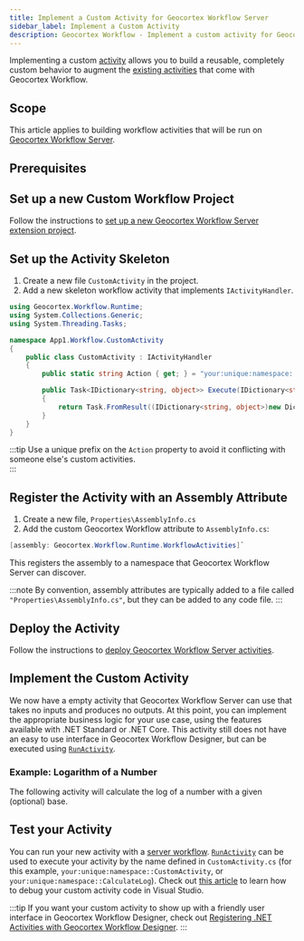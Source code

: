 ```yaml
---
title: Implement a Custom Activity for Geocortex Workflow Server
sidebar_label: Implement a Custom Activity
description: Geocortex Workflow - Implement a custom activity for Geocortex Workflow Server
---
```



Implementing a custom [activity](concepts-key-concepts.mdx#activities) allows you to build a reusable, completely custom behavior to augment the [existing activities](https://docs.geocortex.com/workflow/latest/help/Default.htm#wf5/help/activity-reference.htm%3FTocPath%3DActivities%7CActivity%2520Reference%7C_____0) that come with Geocortex Workflow.

## Scope

This article applies to building workflow activities that will be run on [Geocortex Workflow Server](https://docs.geocortex.com/workflow/latest/help/Default.htm#wf5/help/server-workflows.htm%3FTocPath%3DServer%2520Workflows%7C_____0).

## Prerequisites

<ServerPrereqs />

## Set up a new Custom Workflow Project

Follow the instructions to [set up a new Geocortex Workflow Server extension project](sdk-net-getting-started-server.mdx#setting-up-a-geocortex-workflow-server-extension-project).

## Set up the Activity Skeleton

1. Create a new file `CustomActivity` in the project.
2. Add a new skeleton workflow activity that implements `IActivityHandler`.

```csharp
using Geocortex.Workflow.Runtime;
using System.Collections.Generic;
using System.Threading.Tasks;

namespace App1.Workflow.CustomActivity
{
    public class CustomActivity : IActivityHandler
    {
        public static string Action { get; } = "your:unique:namespace::CustomActivity";

        public Task<IDictionary<string, object>> Execute(IDictionary<string, object> inputs, IActivityContext context)
        {
            return Task.FromResult((IDictionary<string, object>)new Dictionary<string, object>());
        }
    }
}
```

:::tip
Use a unique prefix on the `Action` property to avoid it conflicting with someone else's custom activities.  
:::

## Register the Activity with an Assembly Attribute

1. Create a new file, `Properties\AssemblyInfo.cs`
1. Add the custom Geocortex Workflow attribute to `AssemblyInfo.cs`:

```csharp
[assembly: Geocortex.Workflow.Runtime.WorkflowActivities]`
```

This registers the assembly to a namespace that Geocortex Workflow Server can discover.

:::note
By convention, assembly attributes are typically added to a file called `"Properties\AssemblyInfo.cs"`, but they can be added to any code file.
:::

## Deploy the Activity

Follow the instructions to [deploy Geocortex Workflow Server activities](sdk-net-getting-started-server.mdx#deploying-geocortex-workflow-server-activities).

## Implement the Custom Activity

We now have a empty activity that Geocortex Workflow Server can use that takes no inputs and produces no outputs. At this point, you can implement the appropriate business logic for your use case, using the features available with .NET Standard or .NET Core. This activity still does not have an easy to use interface in Geocortex Workflow Designer, but can be executed using [`RunActivity`](https://docs.geocortex.com/workflow/latest/help/Default.htm#wf5/help/activities/run-activity.htm%3FTocPath%3DActivities%7CActivity%2520Reference%7C_____167).

### Example: Logarithm of a Number

The following activity will calculate the log of a number with a given (optional) base.

<LogarithmActivitySnippet />

## Test your Activity

You can run your new activity with a [server workflow](https://docs.geocortex.com/workflow/latest/help/Default.htm#wf5/help/server-workflows.htm%3FTocPath%3DServer%2520Workflows%7C_____0). [`RunActivity`](https://docs.geocortex.com/workflow/latest/help/Default.htm#wf5/help/activities/run-activity.htm%3FTocPath%3DActivities%7CActivity%2520Reference%7C_____167) can be used to execute your activity by the name defined in `CustomActivity.cs` (for this example, `your:unique:namespace::CustomActivity`, or `your:unique:namespace::CalculateLog`). Check out [this article](sdk-net-getting-started-server.mdx#debugging-server-workflow-activities) to learn how to debug your custom activity code in Visual Studio.

:::tip
If you want your custom activity to show up with a friendly user interface in Geocortex Workflow Designer, check out [Registering .NET Activities with Geocortex Workflow Designer](sdk-net-register-activities.mdx).
:::

